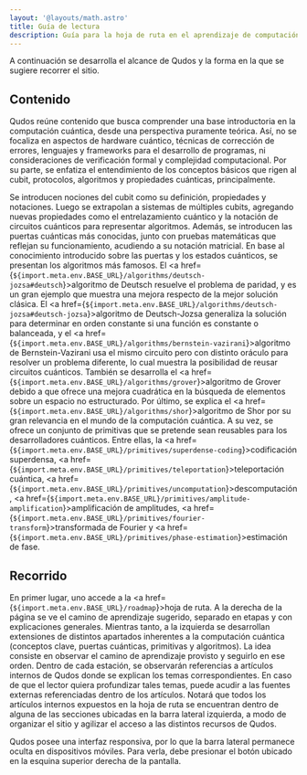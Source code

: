 ```yaml
---
layout: '@layouts/math.astro'
title: Guía de lectura 
description: Guía para la hoja de ruta en el aprendizaje de computación cuántica.
---
```



A continuación se desarrolla el alcance de Qudos y la forma en la que se sugiere recorrer el sitio.

## Contenido

Qudos reúne contenido que busca comprender una base introductoria en la computación cuántica, desde una perspectiva puramente teórica. Así, no se focaliza en aspectos de hardware cuántico, técnicas de corrección de errores, lenguajes y frameworks para el desarrollo de programas, ni consideraciones de verificación formal y complejidad computacional. Por su parte, se enfatiza el entendimiento de los conceptos básicos que rigen al cubit, protocolos, algoritmos y propiedades cuánticas, principalmente. 

Se introducen nociones del cubit como su definición, propiedades y notaciones. Luego se extrapolan a sistemas de múltiples cubits, agregando nuevas propiedades como el entrelazamiento cuántico y la notación de circuitos cuánticos para representar algoritmos. Además, se introducen las puertas cuánticas más conocidas, junto con pruebas matemáticas que reflejan su funcionamiento, acudiendo a su notación matricial. En base al conocimiento introducido sobre las puertas y los estados cuánticos, se presentan los algoritmos más famosos. El <a href={`${import.meta.env.BASE_URL}/algorithms/deutsch-jozsa#deutsch`}>algoritmo de Deutsch</a> resuelve el problema de paridad, y es un gran ejemplo que muestra una mejora respecto de la mejor solución clásica. El <a href={`${import.meta.env.BASE_URL}/algorithms/deutsch-jozsa#deutsch-jozsa`}>algoritmo de Deutsch-Jozsa</a> generaliza la solución para determinar en orden constante si una función es constante o balanceada, y el <a href={`${import.meta.env.BASE_URL}/algorithms/bernstein-vazirani`}>algoritmo de Bernstein-Vazirani</a> usa el mismo circuito pero con distinto oráculo para resolver un problema diferente, lo cual muestra la posibilidad de reusar circuitos cuánticos. También se desarrolla el <a href={`${import.meta.env.BASE_URL}/algorithms/grover`}>algoritmo de Grover</a> debido a que ofrece una mejora cuadrática en la búsqueda de elementos sobre un espacio no estructurado. Por último, se explica el <a href={`${import.meta.env.BASE_URL}/algorithms/shor`}>algoritmo de Shor</a> por su gran relevancia en el mundo de la computación cuántica. A su vez, se ofrece un conjunto de primitivas que se pretende sean reusables para los desarrolladores cuánticos. Entre ellas, la <a href={`${import.meta.env.BASE_URL}/primitives/superdense-coding`}>codificación superdensa</a>, <a href={`${import.meta.env.BASE_URL}/primitives/teleportation`}>teleportación cuántica</a>, <a href={`${import.meta.env.BASE_URL}/primitives/uncomputation`}>descomputación</a>, <a href={`${import.meta.env.BASE_URL}/primitives/amplitude-amplification`}>amplificación de amplitudes</a>, <a href={`${import.meta.env.BASE_URL}/primitives/fourier-transform`}>transformada de Fourier</a> y <a href={`${import.meta.env.BASE_URL}/primitives/phase-estimation`}>estimación de fase</a>.

## Recorrido 

En primer lugar, uno accede a la <a href={`${import.meta.env.BASE_URL}/roadmap`}>hoja de ruta</a>. A la derecha de la página se ve el camino de aprendizaje sugerido, separado en etapas y con explicaciones generales. Mientras tanto, a la izquierda se desarrollan extensiones de distintos apartados inherentes a la computación cuántica (conceptos clave, puertas cuánticas, primitivas y algoritmos). La idea consiste en observar el camino de aprendizaje provisto y seguirlo en ese orden. Dentro de cada estación, se observarán referencias a artículos internos de Qudos donde se explican los temas correspondientes. En caso de que el lector quiera profundizar tales temas, puede acudir a las fuentes externas referenciadas dentro de los artículos. Notará que todos los artículos internos expuestos en la hoja de ruta se encuentran dentro de alguna de las secciones ubicadas en la barra lateral izquierda, a modo de organizar el sitio y agilizar el acceso a las distintos recursos de Qudos.

<Aside>
Qudos posee una interfaz responsiva, por lo que la barra lateral permanece oculta en dispositivos móviles. Para verla, debe presionar el botón ubicado en la esquina superior derecha de la pantalla.
</Aside>
